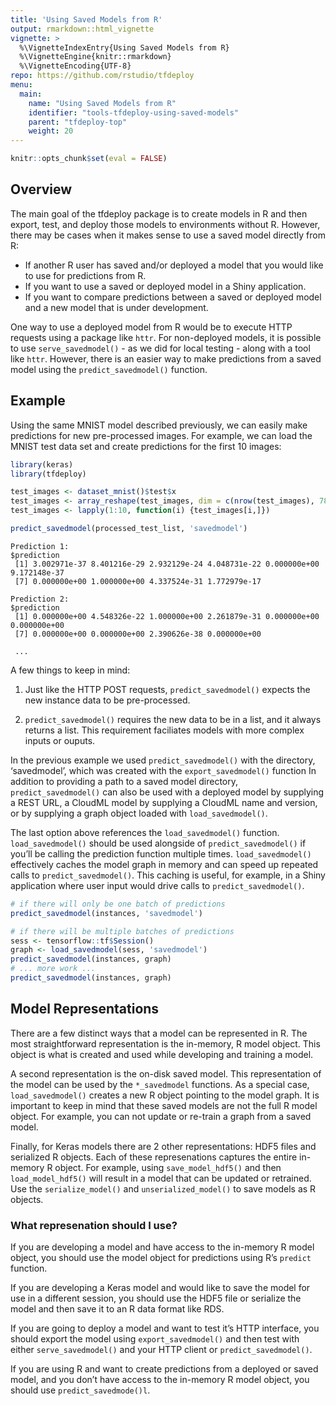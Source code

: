 ```yaml
---
title: 'Using Saved Models from R'
output: rmarkdown::html_vignette
vignette: >
  %\VignetteIndexEntry{Using Saved Models from R} 
  %\VignetteEngine{knitr::rmarkdown} 
  %\VignetteEncoding{UTF-8}
repo: https://github.com/rstudio/tfdeploy
menu:
  main:
    name: "Using Saved Models from R"
    identifier: "tools-tfdeploy-using-saved-models"
    parent: "tfdeploy-top"
    weight: 20
---
```


```r
knitr::opts_chunk$set(eval = FALSE)
```

## Overview

The main goal of the tfdeploy package is to create models in R and then export, test, and deploy those models to environments without R. However, there may be cases when it makes sense to use a saved model directly from R:

- If another R user has saved and/or deployed a model that you would like to use for predictions from R.
- If you want to use a saved or deployed model in a Shiny application.
- If you want to compare predictions between a saved or deployed model and a new model that is under development.

One way to use a deployed model from R would be to execute HTTP requests using a package like `httr`. For non-deployed models, it is possible to use `serve_savedmodel()` - as we did for local testing - along with a tool like `httr`. However, there is an easier way to make predictions from a saved model using the `predict_savedmodel()` function.

## Example

Using the same MNIST model described previously, we can easily make predictions for new pre-processed images. For example, we can load the MNIST test data set and create predictions for the first 10 images:

```r
library(keras)
library(tfdeploy)

test_images <- dataset_mnist()$test$x 
test_images <- array_reshape(test_images, dim = c(nrow(test_images), 784)) / 255
test_images <- lapply(1:10, function(i) {test_images[i,]})

predict_savedmodel(processed_test_list, 'savedmodel')
```
```
Prediction 1:
$prediction
 [1] 3.002971e-37 8.401216e-29 2.932129e-24 4.048731e-22 0.000000e+00 9.172148e-37
 [7] 0.000000e+00 1.000000e+00 4.337524e-31 1.772979e-17

Prediction 2:
$prediction
 [1] 0.000000e+00 4.548326e-22 1.000000e+00 2.261879e-31 0.000000e+00 0.000000e+00
 [7] 0.000000e+00 0.000000e+00 2.390626e-38 0.000000e+00
 
 ...
```

A few things to keep in mind:

1. Just like the HTTP POST requests, `predict_savedmodel()` expects the new instance data to be pre-processed.

2. `predict_savedmodel()` requires the new data to be in a list, and it always returns a list. This requirement faciliates models with more complex inputs or ouputs.

In the previous example we used `predict_savedmodel()` with the directory, 'savedmodel', which was created with the `export_savedmodel()` function In addition to providing a path to a saved model directory, `predict_savedmodel()` can also be used with a deployed model by supplying a REST URL, a CloudML model by supplying a CloudML name and version, or by supplying a graph object loaded with `load_savedmodel()`.

The last option above references the `load_savedmodel()` function. `load_savedmodel()` should be used alongside of `predict_savedmodel()` if you'll be calling the prediction function multiple times. `load_savedmodel()` effectively caches the model graph in memory and can speed up repeated calls to `predict_savedmodel()`. This caching is useful, for example, in a Shiny application where user input would drive calls to `predict_savedmodel()`.


```r
# if there will only be one batch of predictions 
predict_savedmodel(instances, 'savedmodel')

# if there will be multiple batches of predictions
sess <- tensorflow::tf$Session()
graph <- load_savedmodel(sess, 'savedmodel')
predict_savedmodel(instances, graph)
# ... more work ... 
predict_savedmodel(instances, graph)
```



## Model Representations

There are a few distinct ways that a model can be represented in R. The most straightforward representation is the in-memory, R model object. This object is what is created and used while developing and training a model. 

A second representation is the on-disk saved model. This representation of the model can be used by the `*_savedmodel` functions. As a special case, `load_savedmodel()` creates a new R object pointing to the model graph. It is important to keep in mind that these saved models are not the full R model object. For example, you can not update or re-train a graph from a saved model.

Finally, for Keras models there are 2 other representations: HDF5 files and serialized R objects. Each of these represenations captures the entire in-memory R object. For example, using `save_model_hdf5()` and then `load_model_hdf5()` will result in a model that can be updated or retrained. Use the `serialize_model()` and `unserialized_model()` to save models as R objects.

### What represenation should I use? 

If you are developing a model and have access to the in-memory R model object, you should use the model object for predictions using R's `predict` function.

If you are developing a Keras model and would like to save the model for use in a different session, you should use the HDF5 file or serialize the model and then save it to an R data format like RDS.

If you are going to deploy a model and want to test it's HTTP interface, you should export the model using `export_savedmodel()` and then test with either `serve_savedmodel()` and your HTTP client or `predict_savedmodel()`.

If you are using R and want to create predictions from a deployed or saved model, and you don't have access to the in-memory R model object, you should use `predict_savedmode()l`.


